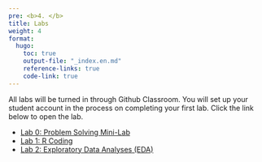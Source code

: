 ```yaml
---
pre: <b>4. </b>
title: Labs
weight: 4
format:
  hugo:
    toc: true
    output-file: "_index.en.md"
    reference-links: true
    code-link: true
---
```


All labs will be turned in through Github Classroom. You will set up your student account in the process on completing your first lab. Click the link below to open the lab.

* [Lab 0: Problem Solving Mini-Lab](/intro_to_data_science_reader/labs/lab_0/lab_0.html)
* [Lab 1: R Coding](/intro_to_data_science_reader/labs/lab_1/lab-1-r-coding.html)
* [Lab 2: Exploratory Data Analyses (EDA)](/intro_to_data_science_reader/labs/lab_2/lab-2-eda.html)